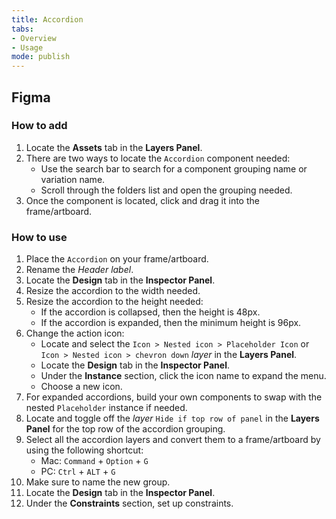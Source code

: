 ```yaml
---
title: Accordion
tabs: 
- Overview
- Usage
mode: publish
---
```



## Figma

### How to add

1. Locate the **Assets** tab in the **Layers Panel**.
2. There are two ways to locate the `Accordion` component needed: 
	* Use the search bar to search for a component grouping name or variation name.
	* Scroll through the folders list and open the grouping needed.
3. Once the component is located, click and drag it into the frame/artboard. 


### How to use

1. Place the `Accordion` on your frame/artboard. 
2. Rename the *Header label*.
2. Locate the **Design** tab in the **Inspector Panel**.
4. Resize the accordion to the width needed. 
5. Resize the accordion to the height needed: 
     * If the accordion is collapsed, then the height is 48px. 
     * If the accordion is expanded, then the minimum height is 96px.
6. Change the action icon: 
    * Locate and select the `Icon > Nested icon > Placeholder Icon` or `Icon > Nested icon > chevron down` *layer* in the **Layers Panel**.
     * Locate the **Design** tab in the **Inspector Panel**.
     * Under the **Instance** section, click the icon name to expand the menu. 
     * Choose a new icon. 
7. For expanded accordions, build your own components to swap with the nested `Placeholder` instance if needed.
8. Locate and toggle off the *layer* `Hide if top row of panel` in the **Layers Panel** for the top row of the accordion grouping. 
9. Select all the accordion layers and convert them to a frame/artboard by using the following shortcut: 
    * Mac: `Command` + `Option` + `G`
    * PC: `Ctrl` + `ALT` + `G`
10. Make sure to name the new group. 
11. Locate the **Design** tab in the **Inspector Panel**.
12. Under the **Constraints** section, set up constraints.
